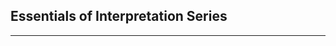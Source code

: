 <div class="series">

## Essentials of Interpretation Series

<ul>
  <PostAndDate
    date="2023-08-28"
    title="A Compiler Crash Course"
    url="/series/essentials-of-interpretation/a-compiler-crash-course"
  />
  <PostAndDate
    date="2023-09-04"
    title="The Programming Language & Self-Evaluating Expressions"
    url="/series/essentials-of-interpretation/the-programming-language-and-self-evaluating-expressions"
  />
  <PostAndDate
    date="2023-10-16"
    title="Scoping: Variables, Environments, and Blocks"
    url="/series/essentials-of-interpretation/variables-environments-and-blocks"
  />
</ul>

---

</div>
